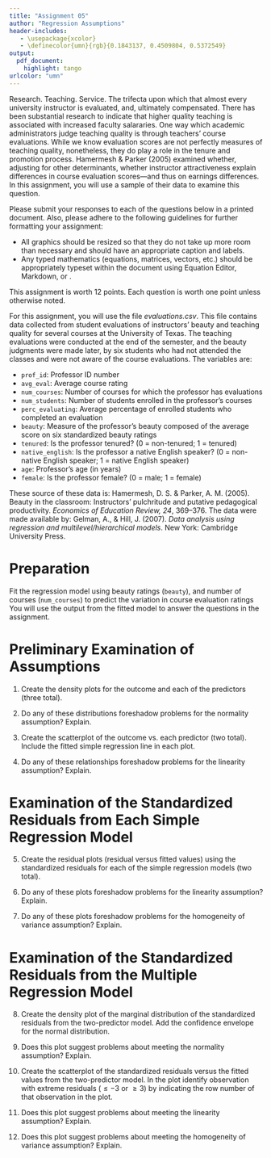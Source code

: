 ```yaml
---
title: "Assignment 05"
author: "Regression Assumptions"
header-includes:
   - \usepackage{xcolor}
   - \definecolor{umn}{rgb}{0.1843137, 0.4509804, 0.5372549}
output: 
  pdf_document:
    highlight: tango
urlcolor: "umn"
---
```


Research. Teaching. Service. The trifecta upon which that almost every university instructor is evaluated, and, ultimately compensated. There has been substantial research to indicate that higher quality teaching is associated with increased faculty salararies. One way which academic administrators judge teaching quality is through teachers' course evaluations. While we know evaluation scores are not perfectly measures of teaching quality, nonetheless, they do play a role in the tenure and promotion process. Hamermesh &amp; Parker (2005) examined whether, adjusting for other determinants, whether instructor attractiveness explain differences in course evaluation scores---and thus on earnings differences. In this assignment, you will use a sample of their data to examine this question.


Please submit your responses to each of the questions below in a printed document. Also, please adhere to the following guidelines for further formatting your assignment: 

- All graphics should be resized so that they do not take up more room than necessary and should have an appropriate caption and labels. 
- Any typed mathematics (equations, matrices, vectors, etc.) should be appropriately typeset within the document using Equation Editor, Markdown, or \LaTeX. 

This assignment is worth 12 points. Each question is worth one point unless otherwise noted. 

\rule{0.5\linewidth}{\linethickness}

For this assignment, you will use the file *evaluations.csv*. This file contains data collected from student evaluations of instructors' beauty and teaching quality for several courses at the University of Texas. The teaching evaluations were conducted at the end of the semester, and the beauty judgments were made later, by six students who had not attended the classes and were not aware of the course evaluations. The variables are:

- `prof_id`: Professor ID number
- `avg_eval`: Average course rating
- `num_courses`: Number of courses for which the professor has evaluations
- `num_students`: Number of students enrolled in the professor's courses
- `perc_evaluating`: Average percentage of enrolled students who completed an evaluation
- `beauty`: Measure of the professor's beauty composed  of the average score on six standardized beauty ratings
- `tenured`: Is the professor tenured? (0 = non-tenured; 1 = tenured)
- `native_english`: Is the professor a native English speaker? (0 = non-native English speaker; 1 = native English speaker)
- `age`: Professor's age (in years)
- `female`: Is the professor female? (0 = male; 1 = female)


These source of these data is: Hamermesh, D. S. &amp; Parker, A. M. (2005). Beauty in the classroom: Instructors' pulchritude and putative pedagogical productivity. *Economics of Education Review, 24*, 369&ndash;376. The data were made available by: Gelman, A., &amp; Hill, J. (2007). *Data analysis using regression and multilevel/hierarchical models*. New York: Cambridge University Press. 

\newpage

# Preparation

Fit the regression model using beauty ratings (`beauty`), and number of courses (`num_courses`) to predict the variation in course evaluation ratings You will use the output from the fitted model to answer the questions in the assignment.

\rule{0.5\linewidth}{\linethickness}

# Preliminary Examination of Assumptions

1. Create the density plots for the outcome and each of the predictors (three total).

2. Do any of these distributions foreshadow problems for the normality assumption? Explain.

3. Create the scatterplot of the outcome vs. each predictor (two total). Include the fitted simple regression line in each plot.

4. Do any of these relationships foreshadow problems for the linearity assumption? Explain.

# Examination of the Standardized Residuals from Each Simple Regression Model

5. Create the residual plots (residual versus fitted values) using the standardized residuals for each of the simple regression models (two total).

6. Do any of these plots foreshadow problems for the linearity assumption? Explain.

7. Do any of these plots foreshadow problems for the homogeneity of variance assumption? Explain.


# Examination of the Standardized Residuals from the Multiple Regression Model

8. Create the density plot of the marginal distribution of the standardized residuals from the two-predictor model. Add the confidence envelope for the normal distribution.

9. Does this plot suggest problems about meeting the normality assumption? Explain.

10. Create the scatterplot of the standardized residuals versus the fitted values from the two-predictor model. In the plot identify observation with extreme residuals ($\leq-3$ or $\geq3$) by indicating  the row number of that observation in the plot.

11. Does this plot suggest problems about meeting the linearity assumption? Explain.

12. Does this plot suggest problems about meeting the homogeneity of variance assumption? Explain.

